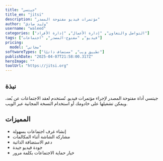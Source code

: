 ---
title: "جيتسي"
title_en: "jitsi"
description: "مؤتمرات فيديو مفتوحة المصدر"
author: "وليد صادق"
username: "waleed"
categories: ["التواصل والتعاون", "إدارة الأعمال", "إدارة الأفراد"]
tags: ["فيديو", "مفتوح-المصدر", "اجتماعات"]
pricing:
  model: "مجاني"
softwareTypes: ["تطبيق ويب", "مستضاف ذاتيًا"]
publishDate: "2025-04-07T21:58:00.317Z"
heroImage: ""
toolUrl: "https://jitsi.org"
---
## نبذة
جيتسي أداة مفتوحة المصدر لإجراء مؤتمرات فيديو. تُستخدم لعقد الاجتماعات عن بُعد، ويمكن تشغيلها على خادومك أو استخدام النسخة المجانية عبر الويب.

## المميزات
- إنشاء غرف اجتماعات بسهولة
- مشاركة الشاشة أثناء المكالمات
- دعم الاستضافة الذاتية
- جودة فيديو جيدة
- خيار حماية الاجتماعات بكلمة مرور